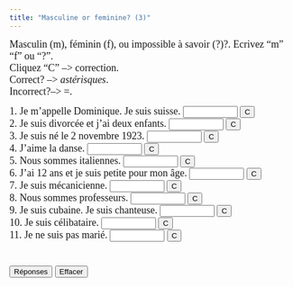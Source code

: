 ```yaml
---
title: "Masculine or feminine? (3)"
---
```


<p align=left><font face="Garamond" size="4">Masculin (m), féminin (f), 
        ou impossible à savoir (?)?. Ecrivez "m" "f" ou "?".<br>
        Cliquez "C" --&gt; correction.<br>
        Correct? --&gt; *astérisques*. <br>
        Incorrect?--&gt; =.</font><font face="Garamond" size="4"><br>
        </font> </p>


<form action="" method=post>
              <font face="Garamond" size="4"> 1. Je m'appelle Dominique. Je suis 
              suisse. 
              <input size=9 name=item1>
              <input onClick="dasher(form.item1, '?')" type=button value=C name=Button>
              <br>
              2. Je suis divorcée et j'ai deux enfants. 
              <input size=9 name=item2>
              <input onClick="dasher(form.item2, 'f')" type=button value=C name=Button>
              <br>
              3. Je suis né le 2 novembre 1923. 
              <input size=9 name=item3>
              <input onClick="dasher(form.item3, 'm')" type=button value=C name=Button>
              <br>
              4. J'aime la danse. 
              <input size=9 name=item4>
              <input onClick="dasher(form.item4, '?')" type=button value=C name=Button>
              <br>
              5. Nous sommes italiennes. 
              <input size=9 name=item5>
              <input onClick="dasher(form.item5, 'f')" type=button value=C name=Button>
              <br>
              6. J'ai 12 ans et je suis petite pour mon âge. 
              <input size=9 name=item6>
              <input onClick="dasher(form.item6, 'f')" type=button value=C name=Button>
              <br>
              7. Je suis mécanicienne. 
              <input size=9 name=item7>
              <input onClick="dasher(form.item7, 'f')" type=button value=C name=Button>
              <br>
              8. Nous sommes professeurs. 
              <input size=9 name=item8>
              <input onClick="dasher(form.item8, '?')" type=button value=C name=Button>
              <br>
              9. Je suis cubaine. Je suis chanteuse. 
              <input size=9 name=item9>
              <input onClick="dasher(form.item9, 'f')" type=button value=C name=Button>
              <br>
              10. Je suis célibataire. 
              <input size=9 name=item10>
              <input onClick="dasher(form.item10, '?')" type=button value=C name=Button>
              <br>
              11. Je ne suis pas marié. 
              <input size=9 name=item11>
              <input onClick="dasher(form.item11, 'm')" type=button value=C name=Button>
              <br>
              <br>
              <br>
              <input onClick="form.item1.value='?';form.item2.value='f';form.item3.value='m';form.item4.value='?';form.item5.value='f';form.item6.value='f';form.item7.value='f';form.item8.value='?';form.item9.value='f';form.item10.value='?';form.item11.value='m';" type=button value="Réponses" name=Button>
              <input onClick="form.item1.value='';form.item2.value='';form.item3.value='';form.item4.value='';form.item5.value='';form.item6.value='';form.item7.value='';form.item8.value='';form.item9.value='';form.item10.value='';form.item11.value='';" type=button value="Effacer" name=Button>
              </font> 
            </form>

<SCRIPT Language="JavaScript">
//  This code is based on George Mitrevski's original CLOZE code.  
//  Dennie Hoopingarner modified it to provide more detailed feedback about the user's responses, 
//  in a manner similar to the Dasher program.
//  You are welcome to use and modify this code, but please give credit where credit is due. 
//  Dennie Hoopingarner, Michigan State University  hooping4@msu.edu
//  Content by: Alison Murray Levine, University of Virginia, alevine@virginia.edu, 
function dasher(Student, Correct) {
var studentAnswer = Student.value;
var correctAnswer = Correct;
result = ""
for (var c = 0; c< correctAnswer.length; c ++) {
	var CorrectX = correctAnswer.charAt(c);
	var StudentX = studentAnswer.charAt(c);
	if (CorrectX == StudentX) {
	result = result + CorrectX;
	}
	else {
	result = result +  "=";
	}
}
Student.value = result;
    if (studentAnswer == correctAnswer){
    Student.value = "*" + studentAnswer + "*";
    }
}

<!-- done hiding --></SCRIPT>